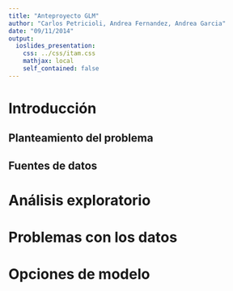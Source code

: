 ```yaml
---
title: "Anteproyecto GLM"
author: "Carlos Petricioli, Andrea Fernandez, Andrea Garcia"
date: "09/11/2014"
output: 
  ioslides_presentation:
    css: ../css/itam.css
    mathjax: local
    self_contained: false
---
```


# Introducción

## Planteamiento del problema {.flexbox .vcenter}

## Fuentes de datos

# Análisis exploratorio

# Problemas con los datos

# Opciones de modelo

